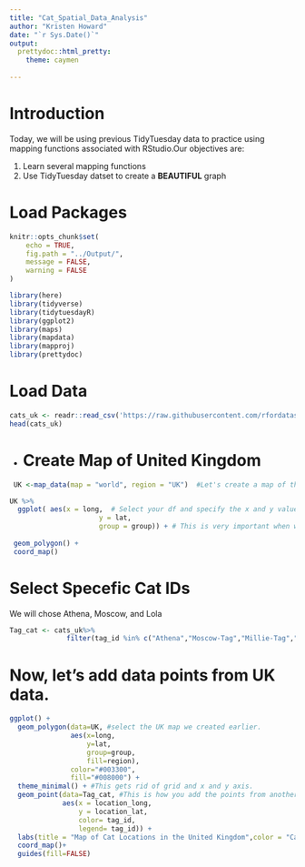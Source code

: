 ```yaml
---
title: "Cat_Spatial_Data_Analysis"
author: "Kristen Howard"
date: "`r Sys.Date()`"
output: 
  prettydoc::html_pretty:
    theme: caymen
    
---
```


# Introduction

Today, we will be using previous TidyTuesday data to practice using mapping functions associated with RStudio.Our objectives are:

1. Learn several mapping functions
2. Use TidyTuesday datset to create a **BEAUTIFUL** graph


# Load Packages
```r
knitr::opts_chunk$set(
	echo = TRUE,
	fig.path = "../Output/",
	message = FALSE,
	warning = FALSE
)
```


```r
library(here)
library(tidyverse)
library(tidytuesdayR)
library(ggplot2)
library(maps)
library(mapdata)
library(mapproj)
library(prettydoc)
```

# Load Data

```r
cats_uk <- readr::read_csv('https://raw.githubusercontent.com/rfordatascience/tidytuesday/master/data/2023/2023-01-31/cats_uk.csv')
head(cats_uk)

```
-
# Create Map of United Kingdom
```r

 UK <-map_data(map = "world", region = "UK")  #Let's create a map of the UK

UK %>%
  ggplot( aes(x = long,  # Select your df and specify the x and y values
                      y = lat, 
                      group = group)) + # This is very important when working with spatial data
  
 geom_polygon() +
 coord_map()
```

# Select Specefic Cat IDs 
We will chose Athena, Moscow, and Lola
```r
Tag_cat <- cats_uk%>%
              filter(tag_id %in% c("Athena","Moscow-Tag","Millie-Tag","Bobs-Tag"))
```

# Now, let's add data points from UK data.
```r
ggplot() +
  geom_polygon(data=UK, #select the UK map we created earlier.
               aes(x=long,
                   y=lat,
                   group=group,
                   fill=region),
               color="#003300", 
               fill="#008000") +
  theme_minimal() + #This gets rid of grid and x and y axis.
  geom_point(data=Tag_cat, #This is how you add the points from another dataset and add it to a map
             aes(x = location_long, 
                 y = location_lat,
                 color= tag_id,
                 legend= tag_id)) +
  labs(title = "Map of Cat Locations in the United Kingdom",color = "Cat ID") +
  coord_map()+
  guides(fill=FALSE)
```

